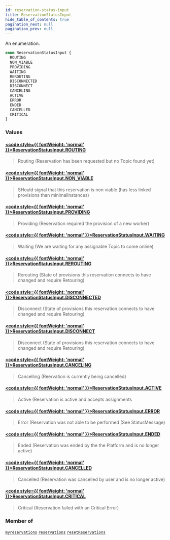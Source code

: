 ```yaml
---
id: reservation-status-input
title: ReservationStatusInput
hide_table_of_contents: true
pagination_next: null
pagination_prev: null
---
```








An enumeration.

```graphql
enum ReservationStatusInput {
  ROUTING
  NON_VIABLE
  PROVIDING
  WAITING
  REROUTING
  DISCONNECTED
  DISCONNECT
  CANCELING
  ACTIVE
  ERROR
  ENDED
  CANCELLED
  CRITICAL
}
```


### Values

#### [<code style={{ fontWeight: 'normal' }}>ReservationStatusInput.<b>ROUTING</b></code>](#) 
> Routing (Reservation has been requested but no Topic found yet)
> 

#### [<code style={{ fontWeight: 'normal' }}>ReservationStatusInput.<b>NON_VIABLE</b></code>](#) 
> SHould signal that this reservation is non viable (has less linked provisions than minimalInstances)
> 

#### [<code style={{ fontWeight: 'normal' }}>ReservationStatusInput.<b>PROVIDING</b></code>](#) 
> Providing (Reservation required the provision of a new worker)
> 

#### [<code style={{ fontWeight: 'normal' }}>ReservationStatusInput.<b>WAITING</b></code>](#) 
> Waiting (We are waiting for any assignable Topic to come online)
> 

#### [<code style={{ fontWeight: 'normal' }}>ReservationStatusInput.<b>REROUTING</b></code>](#) 
> Rerouting (State of provisions this reservation connects to have changed and require Retouring)
> 

#### [<code style={{ fontWeight: 'normal' }}>ReservationStatusInput.<b>DISCONNECTED</b></code>](#) 
> Disconnect (State of provisions this reservation connects to have changed and require Retouring)
> 

#### [<code style={{ fontWeight: 'normal' }}>ReservationStatusInput.<b>DISCONNECT</b></code>](#) 
> Disconnect (State of provisions this reservation connects to have changed and require Retouring)
> 

#### [<code style={{ fontWeight: 'normal' }}>ReservationStatusInput.<b>CANCELING</b></code>](#) 
> Cancelling (Reervation is currently being cancelled)
> 

#### [<code style={{ fontWeight: 'normal' }}>ReservationStatusInput.<b>ACTIVE</b></code>](#) 
> Active (Reservation is active and accepts assignments
> 

#### [<code style={{ fontWeight: 'normal' }}>ReservationStatusInput.<b>ERROR</b></code>](#) 
> Error (Reservation was not able to be performed (See StatusMessage)
> 

#### [<code style={{ fontWeight: 'normal' }}>ReservationStatusInput.<b>ENDED</b></code>](#) 
> Ended (Reservation was ended by the the Platform and is no longer active)
> 

#### [<code style={{ fontWeight: 'normal' }}>ReservationStatusInput.<b>CANCELLED</b></code>](#) 
> Cancelled (Reservation was cancelled by user and is no longer active)
> 

#### [<code style={{ fontWeight: 'normal' }}>ReservationStatusInput.<b>CRITICAL</b></code>](#) 
> Critical (Reservation failed with an Critical Error)
> 



### Member of

[`myreservations`](/docs/schemas/arkitekt/queries/myreservations)  <Badge class="secondary" text="query"/><Bullet />[`reservations`](/docs/schemas/arkitekt/queries/reservations)  <Badge class="secondary" text="query"/><Bullet />[`resetReservations`](/docs/schemas/arkitekt/mutations/reset-reservations)  <Badge class="secondary" text="mutation"/>



